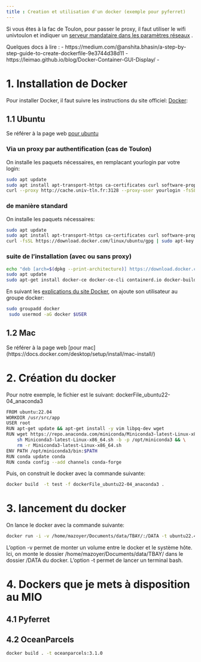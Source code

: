 ```yaml
---
title : Creation et utilisation d'un docker (exemple pour pyferret)
---
```


Si vous êtes à la fac de Toulon, pour passer le proxy, il faut utiliser le wifi univtoulon et indiquer un [serveur mandataire dans les paramètres réseaux](https://phoenixnap.com/kb/ubuntu-proxy-settings) .

Quelques docs à lire : 
- https://medium.com/@anshita.bhasin/a-step-by-step-guide-to-create-dockerfile-9e3744d38d11
- https://leimao.github.io/blog/Docker-Container-GUI-Display/
- 

# 1. Installation de Docker

Pour installer Docker, il faut suivre les instructions du site officiel: [Docker](https://docs.docker.com/get-docker/):

## 1.1 Ubuntu
Se référer à la page web [pour ubuntu](https://docs.docker.com/engine/install/ubuntu/)

### Via un proxy par authentification (cas de Toulon) 

On installe les paquets nécessaires, en remplacant yourlogin par votre login:
```bash
sudo apt update
sudo apt install apt-transport-https ca-certificates curl software-properties-common
curl --proxy http://cache.univ-tln.fr:3128 --proxy-user yourlogin -fsSL https://download.docker.com/linux/ubuntu/gpg | sudo apt-key add -
```
### de manière standard

On installe les paquets nécessaires:
```bash
sudo apt update
sudo apt install apt-transport-https ca-certificates curl software-properties-common
curl -fsSL https://download.docker.com/linux/ubuntu/gpg | sudo apt-key add -
```

### suite de l'installation (avec ou sans proxy) 

```bash
echo "deb [arch=$(dpkg --print-architecture)] https://download.docker.com/linux/ubuntu $(lsb_release -cs) stable" | sudo tee /etc/apt/sources.list.d/docker.list
sudo apt update
sudo apt-get install docker-ce docker-ce-cli containerd.io docker-buildx-plugin docker-compose-plugin
```

En suivant les [explications du site Docker](https://docs.docker.com/engine/install/linux-postinstall/), on ajoute son utilisateur au groupe docker:

```bash
sudo groupadd docker
 sudo usermod -aG docker $USER
```


## 1.2 Mac
Se référer à la page web [pour mac] (https://docs.docker.com/desktop/setup/install/mac-install/)

# 2. Création du docker

Pour notre exemple, le fichier est le suivant: dockerFile_ubuntu22-04_anaconda3
```bash
FROM ubuntu:22.04
WORKDIR /usr/src/app
USER root
RUN apt-get update && apt-get install -y vim libpq-dev wget
RUN wget https://repo.anaconda.com/miniconda/Miniconda3-latest-Linux-x86_64.sh && \
    sh Miniconda3-latest-Linux-x86_64.sh -b -p /opt/miniconda3 && \
    rm -r Miniconda3-latest-Linux-x86_64.sh
ENV PATH /opt/miniconda3/bin:$PATH
RUN conda update conda
RUN conda config --add channels conda-forge
```

Puis, on construit le docker avec la commande suivante:
```bash
docker build  -t test -f dockerFile_ubuntu22-04_anaconda3 .
```

# 3. lancement du docker 
On lance le docker avec la commande suivante:
```bash
docker run -i -v /home/mazoyer/Documents/data/TBAY/:/DATA -t ubuntu22.4-pyferret bash
```
L'option -v permet de monter un volume entre le docker et le système hôte. Ici, on monte le dossier /home/mazoyer/Documents/data/TBAY/ dans le dossier /DATA du docker.
L'option -t permet de lancer un terminal bash.


# 4. Dockers que je mets à disposition au MIO

## 4.1 Pyferret

## 4.2 OceanParcels

```bash
docker build . -t oceanparcels:3.1.0
```